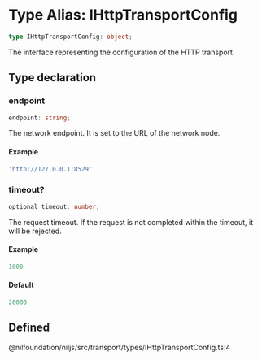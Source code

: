 # Type Alias: IHttpTransportConfig

```ts
type IHttpTransportConfig: object;
```

The interface representing the configuration of the HTTP transport.

## Type declaration

### endpoint

```ts
endpoint: string;
```

The network endpoint. It is set to the URL of the network node.

#### Example

```ts
'http://127.0.0.1:8529'
```

### timeout?

```ts
optional timeout: number;
```

The request timeout.
If the request is not completed within the timeout, it will be rejected.

#### Example

```ts
1000
```

#### Default

```ts
20000
```

## Defined  
@nilfoundation/niljs/src/transport/types/IHttpTransportConfig.ts:4
